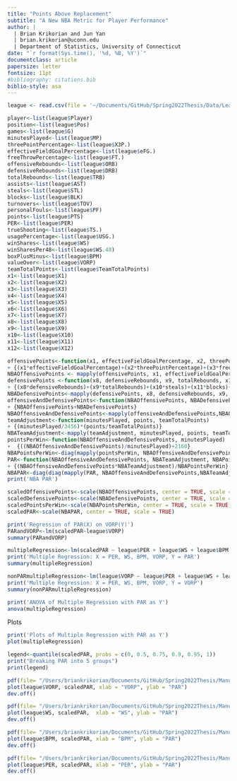 ```yaml
---
title: "Points Above Replacement"
subtitle: "A New NBA Metric for Player Performance"
author: |
  | Brian Krikorian and Jun Yan
  | brian.krikorian@uconn.edu
  | Department of Statistics, University of Connecticut
date: "`r format(Sys.time(), '%d, %B, %Y')`"
documentclass: article
papersize: letter
fontsize: 11pt
#bibliography: citations.bib
biblio-style: asa
---
```


```r
league <- read.csv(file = '~/Documents/GitHub/Spring2022Thesis/Data/League.csv', stringsAsFactors = TRUE, header = TRUE)
```

```r
player<-list(league$Player)
position<-list(league$Pos)
games<-list(league$G)
minutesPlayed<-list(league$MP)
threePointPercentage<-list(league$X3P.)
effectiveFieldGoalPercentage<-list(league$eFG.)
freeThrowPercentage<-list(league$FT.)
offensiveRebounds<-list(league$ORB)
defensiveRebounds<-list(league$DRB)
totalRebounds<-list(league$TRB)
assists<-list(league$AST)
steals<-list(league$STL)
blocks<-list(league$BLK)
turnovers<-list(league$TOV)
personalFouls<-list(league$PF)
points<-list(league$PTS)
PER<-list(league$PER)
trueShooting<-list(league$TS.)
usagePercentage<-list(league$USG.)
winShares<-list(league$WS)
winSharesPer48<-list(league$WS.48)
boxPlusMinus<-list(league$BPM)
valueOver<-list(league$VORP)
teamTotalPoints<-list(league$TeamTotalPoints)
x1<-list(league$X1)
x2<-list(league$X2)
x3<-list(league$X3)
x4<-list(league$X4)
x5<-list(league$X5)
x6<-list(league$X6)
x7<-list(league$X7)
x8<-list(league$X8)
x9<-list(league$X9)
x10<-list(league$X10)
x11<-list(league$X11)
x12<-list(league$X12)
```


```r
offensivePoints<-function(x1, effectiveFieldGoalPercentage, x2, threePointPercentage, x3, freeThrowPercentage, x4, offensiveRebounds, x5, assists, x6, points, x7, turnovers)
+ {(x1*effectiveFieldGoalPercentage)+(x2*threePointPercentage)+(x3*freeThrowPercentage)+(x4*offensiveRebounds)+(x5*assists)+(x6*points)+(x7*turnovers)}
NBAOffensivePoints <- mapply(offensivePoints, x1, effectiveFieldGoalPercentage, x2, threePointPercentage, x3, freeThrowPercentage, x4, offensiveRebounds, x5, assists, x6, points, x7, turnovers)
defensivePoints <-function(x8, defensiveRebounds, x9, totalRebounds, x10, steals, x11, blocks, x12, personalFouls)
+ {(x8*defensiveRebounds)+(x9*totalRebounds)+(x10*steals)+(x11*blocks)+(x12*personalFouls)}
NBADefensivePoints<-mapply(defensivePoints, x8, defensiveRebounds, x9, totalRebounds, x10, steals, x11, blocks, x12, personalFouls)
offensiveAndDefensivePoints<-function(NBAOffensivePoints, NBADefensivePoints)
+ {NBAOffensivePoints+NBADefensivePoints}
NBAOffensiveAndDefensivePoints<-mapply(offensiveAndDefensivePoints,NBAOffensivePoints,NBADefensivePoints)
teamAdjustment<-function(minutesPlayed, points, teamTotalPoints)
+ {(minutesPlayed/3456)*(points/teamTotalPoints)}
NBATeamAdjustment<-mapply(teamAdjustment, minutesPlayed, points, teamTotalPoints)
pointsPerWin<-function(NBAOffensiveAndDefensivePoints, minutesPlayed)
+  {((NBAOffensiveAndDefensivePoints)/minutesPlayed)+2160}
NBAPointsPerWin<-diag(mapply(pointsPerWin, NBAOffensiveAndDefensivePoints, minutesPlayed))
PAR<-function(NBAOffensiveAndDefensivePoints, NBATeamAdjustment, NBAPointsPerWin)
+ {(NBAOffensiveAndDefensivePoints*NBATeamAdjustment)/NBAPointsPerWin}
NBAPAR<-diag(diag(mapply(PAR, NBAOffensiveAndDefensivePoints,NBATeamAdjustment,NBAPointsPerWin)))
print('NBA PAR')
```

```r
scaledOffensivePoints<-scale(NBAOffensivePoints, center = TRUE, scale = TRUE)
scaledDefensivePoints<-scale(NBADefensivePoints, center = TRUE, scale = TRUE)
scaledPointsPerWin<-scale(NBAPointsPerWin, center = TRUE, scale = TRUE)
scaledPAR<-scale(NBAPAR, center = TRUE, scale = TRUE)
```

```r
print('Regression of PAR(X) on VORP(Y)')
PARandVORP<-lm(scaledPAR~league$VORP)
summary(PARandVORP)

multipleRegression<-lm(scaledPAR ~ league$PER + league$WS + league$BPM + league$VORP)
print('Multiple Regression: X = PER, WS, BPM, VORP, Y = PAR')
summary(multipleRegression)

nonPARmultipleRegression<-lm(league$VORP ~ league$PER + league$WS + league$BPM )
print('Multiple Regression: X = PER, WS, BPM, VORP, Y = VORP')
summary(nonPARmultipleRegression)

print('ANOVA of Multiple Regression with PAR as Y')
anova(multipleRegression)
```

Plots
```r
print('Plots of Multiple Regression with PAR as Y')
plot(multipleRegression)

legend<-quantile(scaledPAR, probs = c(0, 0.5, 0.75, 0.9, 0.95, 1))
print("Breaking PAR into 5 groups")
print(legend)

pdf(file= "/Users/briankrikorian/Documents/GitHub/Spring2022Thesis/Manuscript/figs/VORPvsPAR.pdf", width = 6, height = 6)
plot(league$VORP, scaledPAR, xlab = "VORP", ylab = "PAR")
dev.off()

pdf(file= "/Users/briankrikorian/Documents/GitHub/Spring2022Thesis/Manuscript/figs/WSvsPAR.pdf", width = 6, height = 6)
plot(league$WS, scaledPAR,  xlab = "WS", ylab = "PAR")
dev.off()

pdf(file= "/Users/briankrikorian/Documents/GitHub/Spring2022Thesis/Manuscript/figs/BPMvsPAR.pdf", width = 6, height = 6)
plot(league$BPM, scaledPAR, xlab = "BPM", ylab = "PAR")
dev.off()

pdf(file= "/Users/briankrikorian/Documents/GitHub/Spring2022Thesis/Manuscript/figs/PERvsPAR.pdf", width = 6, height = 6)
plot(league$PER, scaledPAR, xlab = "PER", ylab = "PAR")
dev.off()
```

